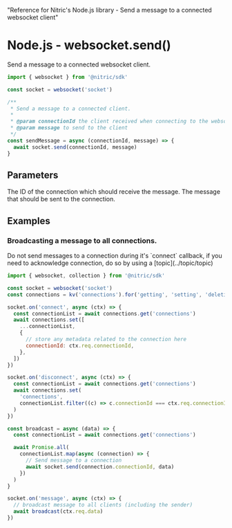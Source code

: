   "Reference for Nitric's Node.js library - Send a message to a connected websocket client"

# Node.js - websocket.send()

Send a message to a connected websocket client.

```javascript
import { websocket } from '@nitric/sdk'

const socket = websocket('socket')

/**
 * Send a message to a connected client.
 *
 * @param connectionId the client received when connecting to the websocket
 * @param message to send to the client
 */
const sendMessage = async (connectionId, message) => {
  await socket.send(connectionId, message)
}
```

## Parameters

<Properties>
  <Property name="connectionId" required type="string">
    The ID of the connection which should receive the message.
  </Property>
  <Property
    name="message"
    required
    type="string | Uint8Array | Record<string, any>"
  >
    The message that should be sent to the connection.
  </Property>
</Properties>

## Examples

### Broadcasting a message to all connections.

<Note>
  Do not send messages to a connection during it's `connect` callback, if you
  need to acknowledge connection, do so by using a [topic](../topic/topic)
</Note>

```javascript
import { websocket, collection } from '@nitric/sdk'

const socket = websocket('socket')
const connections = kv('connections').for('getting', 'setting', 'deleting')

socket.on('connect', async (ctx) => {
  const connectionList = await connections.get('connections')
  await connections.set([
    ...connectionList,
    {
      // store any metadata related to the connection here
      connectionId: ctx.req.connectionId,
    },
  ])
})

socket.on('disconnect', async (ctx) => {
  const connectionList = await connections.get('connections')
  await connections.set(
    'connections',
    connectionList.filter((c) => c.connectionId === ctx.req.connectionId)
  )
})

const broadcast = async (data) => {
  const connectionList = await connections.get('connections')

  await Promise.all(
    connectionList.map(async (connection) => {
      // Send message to a connection
      await socket.send(connection.connectionId, data)
    })
  )
}

socket.on('message', async (ctx) => {
  // broadcast message to all clients (including the sender)
  await broadcast(ctx.req.data)
})
```
